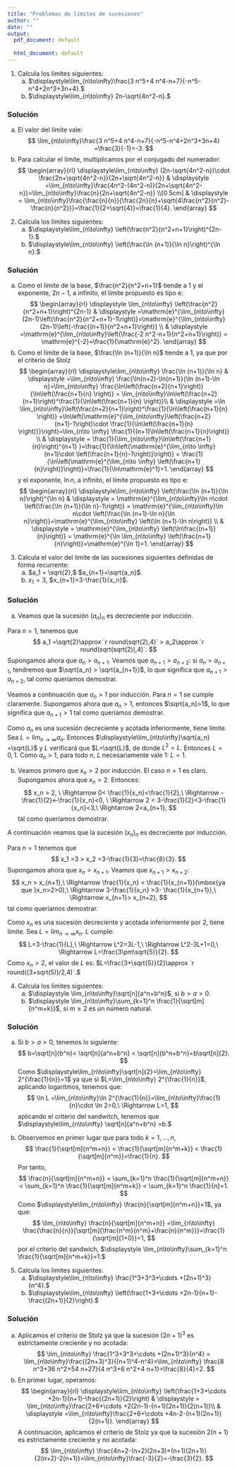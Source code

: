 ```yaml
---
title: "Problemas de límites de sucesiones"
author: ""
date: ""
output:
  pdf_document: default
              
  html_document: default
---
```


1. Calcula los límites siguientes:
    a) $\displaystyle\lim_{n\to\infty}\frac{3 n^5+4 n^4-n+7}{-n^5-n^4+2n^3+3n+4}.$
    a) $\displaystyle\lim_{n\to\infty}  2n-\sqrt{4n^2-n}.$
    
### Solución

a) El valor del límite vale:
$$
\lim_{n\to\infty}\frac{3 n^5+4 n^4-n+7}{-n^5-n^4+2n^3+3n+4} =\frac{3}{-1}=-3.
$$
a) Para calcular el límite, multiplicamos por el conjugado del numerador:
$$
\begin{array}{rl}
\displaystyle\lim_{n\to\infty}  (2n-\sqrt{4n^2-n})\cdot \frac{2n+\sqrt{4n^2-n}}{2n+\sqrt{4n^2-n}}  & \displaystyle =\lim_{n\to\infty}\frac{4n^2-(4n^2-n)}{2n+\sqrt{4n^2-n}}=\lim_{n\to\infty}\frac{n}{2n+\sqrt{4n^2-n}} \\[0.5cm]  & \displaystyle = \lim_{n\to\infty}\frac{\frac{n}{n}}{\frac{2n}{n}+\sqrt{4\frac{n^2}{n^2}-\frac{n}{n^2}}}=\frac{1}{2+\sqrt{4}}=\frac{1}{4}.
\end{array}
$$

\newpage

2. Calcula los límites siguientes:
    a) $\displaystyle\lim_{n\to\infty} \left(\frac{n^2}{n^2+n+1}\right)^{2n-1}.$
    a) $\displaystyle\lim_{n\to\infty} \left(\frac{\ln (n+1)}{\ln n}\right)^{\ln n}.$
 
### Solución

a) Como el límite de la base, $\frac{n^2}{n^2+n+1}$ tiende a $1$ y el exponente, $2n-1$, a infinito, el límite propuesto es tipo $\mathrm{e}$:
$$
\begin{array}{rl}
\displaystyle \lim_{n\to\infty} \left(\frac{n^2}{n^2+n+1}\right)^{2n-1} & \displaystyle =\mathrm{e}^{\lim_{n\to\infty}(2n-1)\left(\frac{n^2}{n^2+n+1}-1\right)}=\mathrm{e}^{\lim_{n\to\infty}(2n-1)\left(-\frac{(n+1)}{n^2+n+1}\right)} \\ & \displaystyle =\mathrm{e}^{\lim_{n\to\infty}\left(\frac{-2 n^2-n+1}{n^2+n+1}\right)} = \mathrm{e}^{-2}=\frac{1}{\mathrm{e}^2}.
\end{array}
$$
a) Como el límite de la base, $\frac{\ln (n+1)}{\ln n}$ tiende a $1$, ya que por el criterio de Stolz
$$
\begin{array}{rl}
\displaystyle\lim_{n\to\infty} \frac{\ln (n+1)}{\ln n}  & \displaystyle =\lim_{n\to\infty} \frac{\ln(n+2)-\ln(n+1)}{\ln (n+1)-\ln n}=\lim_{n\to\infty} \frac{\ln\left(\frac{n+2}{n+1}\right)}{\ln\left(\frac{n+1}{n} \right)} = \lim_{n\to\infty}\ln\left(\frac{n+2}{n+1}\right)^\frac{1}{\ln\left(\frac{n+1}{n} \right)}\\ & \displaystyle =\ln \lim_{n\to\infty}\left(\frac{n+2}{n+1}\right)^\frac{1}{\ln\left(\frac{n+1}{n} \right)} =\ln\left(\mathrm{e}^{\lim_{n\to\infty}\left(\frac{n+2}{n+1}-1\right)\cdot \frac{1}{\ln\left(\frac{n+1}{n} \right)}}\right)=\lim_{n\to \infty} \frac{1}{(n+1)\ln\left(\frac{n+1}{n}\right)} \\ & \displaystyle = \frac{1}{\lim_{n\to\infty}\ln\left(\frac{n+1}{n}\right)^{n+1} }=\frac{1}{\ln\left(\mathrm{e}^{\lim_{n\to \infty}(n+1)\cdot \left(\frac{n+1}{n}-1\right)}\right)} = \frac{1}{\ln\left(\mathrm{e}^{\lim_{n\to \infty} \left(\frac{n+1}{n}\right)}\right)}=\frac{1}{\ln\mathrm{e}^1}=1.
\end{array}
$$ 
y el exponente, $\ln n$, a infinito, el límite propuesto es tipo $\mathrm{e}$:
$$
\begin{array}{rl}
\displaystyle\lim_{n\to\infty} \left(\frac{\ln (n+1)}{\ln n}\right)^{\ln n}  & \displaystyle = \mathrm{e}^{\lim_{n\to\infty}\ln n\cdot \left(\frac{\ln (n+1)}{\ln n}-1\right)} = \mathrm{e}^{\lim_{n\to\infty}\ln n\cdot \left(\frac{\ln (n+1)-\ln n}{\ln n}\right)}=\mathrm{e}^{\lim_{n\to\infty} \left(\ln (n+1)-\ln n\right)} \\ & \displaystyle = \mathrm{e}^{\lim_{n\to\infty} \left(\ln\frac{(n+1)}{n}\right)} = \mathrm{e}^{\ln \lim_{n\to\infty} \left(\frac{n+1}{n}\right)}=\mathrm{e}^{\ln 1}=1.
\end{array}
$$

\newpage

3. Calcula el valor del límite de las sucesiones siguientes definidas de forma recurrente:
    a) $a_1 = \sqrt{2},$ $a_{n+1}=\sqrt{a_n}$.
    a) $x_1 = 3,$ $x_{n+1}=3-\frac{1}{x_n}$.
    
### Solución
a) Veamos que la sucesión $(a_n)_n$ es decreciente por inducción.

Para $n=1$, tenemos que 
$$
a_1 =\sqrt{2}\approx `r round(sqrt(2),4)` > a_2\approx `r round(sqrt(sqrt(2)),4)`.
$$
Supongamos ahora que $a_n > a_{n+1}$. Veamos que $a_{n+1}>  a_{n+2}$: si $a_n > a_{n+1}$, tendremos que $\sqrt{a_n} > \sqrt{a_{n+1}}$, lo que significa que $a_{n+1} > a_{n+2}$, tal como queríamos demostrar.

Veamos a continuación que $a_n >1$ por inducción. Para $n=1$ se cumple claramente. Supongamos ahora que $a_n >1$, entonces $\sqrt{a_n}>1$, lo que significa que $a_{n+1}>1$ tal como queríamos demostrar.

Como $a_n$ es una sucesión decreciente y acotada inferiormente, tiene límite. Sea $L=\displaystyle\lim_{n\to\infty}a_n$. Entonces $\displaystyle\lim_{n\to\infty}\sqrt{a_n} =\sqrt{L}$ y $L$ verificará que $L=\sqrt{L}$, de donde $L^2=L$. Entonces $L=0,1$. Como $a_n>1$, para todo $n$, $L$ necesariamente vale $1$: $L=1$.

b) Veamos primero que $x_n >2$ por inducción. El caso $n=1$ es claro.
Supongamos ahora que $x_n > 2$. Entonces:
$$
x_n > 2, \ \Rightarrow 0< \frac{1}{x_n}<\frac{1}{2},\ \Rightarrow -\frac{1}{2}<-\frac{1}{x_n}<0, \ \Rightarrow 2 < 3-\frac{1}{2}<3-\frac{1}{x_n}<3,\ \Rightarrow 2<a_{n+1},
$$
tal como queríamos demostrar.


A continuación veamos que la sucesión $(x_n)_n$ es decreciente por inducción.

Para $n=1$ tenemos que 
$$
x_1 =3 > x_2 =3-\frac{1}{3}=\frac{8}{3}.
$$
Supongamos ahora que $x_n > x_{n+1}$. Veamos que $x_{n+1}>  x_{n+2}$:  
$$
x_n > x_{n+1},\ \Rightarrow \frac{1}{x_n} < \frac{1}{x_{n+1}}(\mbox{ya que }x_n>2>0),\ \Rightarrow 3-\frac{1}{x_n} >3- \frac{1}{x_{n+1}},\ \Rightarrow x_{n+1}>  x_{n+2},
$$
tal como queríamos demostrar.

Como $x_n$ es una sucesión decreciente y acotada inferiormente por $2$, tiene límite. Sea $L=\displaystyle\lim_{n\to\infty} x_n$.
$L$ cumple:
$$
L=3-\frac{1}{L},\ \Rightarrow L^2=3L-1,\ \Rightarrow L^2-3L+1=0,\ \Rightarrow L=\frac{3\pm\sqrt{5}}{2}.
$$
Como $x_n >2$, el valor de $L$ es: $L=\frac{3+\sqrt{5}}{2}\approx `r round((3+sqrt(5))/2,4)`.$


\newpage

4. Calcula los límites siguientes:
    a) $\displaystyle \lim_{n\to\infty}\sqrt[n]{a^n+b^n}$, si $b>a>0$.
    a) $\displaystyle \lim_{n\to\infty}\sum_{k=1}^n \frac{1}{\sqrt[m]{n^m+k}}$, si $m\geq 2$ es un número natural.
    
    
### Solución
a) Si $b>a>0$, tenemos lo siguiente:
$$
b=\sqrt[n]{b^n}< \sqrt[n]{a^n+b^n} < \sqrt[n]{b^n+b^n}=b\sqrt[n]{2}.
$$
Como $\displaystyle\lim_{n\to\infty}\sqrt[n]{2}=\lim_{n\to\infty} 2^{\frac{1}{n}}=1$ ya que si $L=\lim_{n\to\infty} 2^{\frac{1}{n}}$, aplicando logaritmos, tenemos que:
$$
\ln L =\lim_{n\to\infty}\ln 2^{\frac{1}{n}}=\lim_{n\to\infty}\frac{1}{n}\cdot \ln 2=0,\ \Rightarrow L=1,
$$
aplicando el criterio del sandwitch, tenemos que $\displaystyle\lim_{n\to\infty} \sqrt[n]{a^n+b^n} =b.$

b) Observemos en primer lugar que para todo $k=1,\ldots,n$,
$$
\frac{1}{\sqrt[m]{n^m+n}} < \frac{1}{\sqrt[m]{n^m+k}} < \frac{1}{\sqrt[m]{n^m}}=\frac{1}{n}.
$$
Por tanto,
$$
\frac{n}{\sqrt[m]{n^m+n}} = \sum_{k=1}^n \frac{1}{\sqrt[m]{n^m+n}} <  \sum_{k=1}^n  \frac{1}{\sqrt[m]{n^m+k}} < \sum_{k=1}^n \frac{1}{n}=1.
$$
Como $\displaystyle\lim_{n\to\infty} \frac{n}{\sqrt[m]{n^m+n}}=1$, ya que:
$$
\lim_{n\to\infty} \frac{n}{\sqrt[m]{n^m+n}} =\lim_{n\to\infty} \frac{\frac{n}{n}}{\sqrt[m]{\frac{n^m}{n^m}+\frac{n}{n^m}}}=\frac{1}{\sqrt[m]{1+0}}=1,
$$
por el criterio del sandwich,  $\displaystyle \lim_{n\to\infty}\sum_{k=1}^n \frac{1}{\sqrt[m]{n^m+k}}=1.$


\newpage

5. Calcula los límites siguientes:
    a) $\displaystyle\lim_{n\to\infty} \frac{1^3+3^3+\cdots +(2n+1)^3}{n^4}.$
    a) $\displaystyle\lim_{n\to\infty} \left(\frac{1+3+\cdots +2n-1}{n+1}-\frac{(2n+1)}{2}\right).$

### Solución

a) Aplicamos el criterio de Stolz ya que la sucesión $(2n+1)^3$ es estrictamente creciente y no acotada:
$$
\lim_{n\to\infty} \frac{1^3+3^3+\cdots +(2n+1)^3}{n^4} = \lim_{n\to\infty}\frac{(2n+3)^3}{(n+1)^4-n^4}=\lim_{n\to\infty} \frac{8 n^3+36 n^2+54 n+27}{4 n^3+6 n^2+4 n+1}=\frac{8}{4}=2.
$$
a) En primer lugar, operamos:
$$
\begin{array}{rl}
\displaystyle\lim_{n\to\infty} \left(\frac{1+3+\cdots +2n-1}{n+1}-\frac{(2n+1)}{2}\right) & \displaystyle = \lim_{n\to\infty}\frac{2+6+\cdots +2(2n-1)-(n+1)(2n+1)}{2(n+1)}\\ & \displaystyle =\lim_{n\to\infty}\frac{2+6+\cdots +4n-2-(n+1)(2n+1)}{2(n+1)}.
\end{array}
$$
A continuación, aplicamos el criterio de Stolz ya que la sucesión $2(n+1)$ es estrictamente creciente y no acotada:
$$
\lim_{n\to\infty} \frac{4n+2-(n+2)(2n+3)+(n+1)(2n+1)}{2(n+2)-2(n+1)}=\lim_{n\to\infty}\frac{-3}{2}=-\frac{3}{2}.
$$